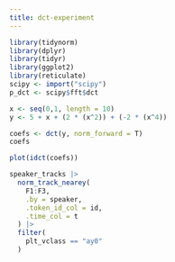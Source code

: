 ```yaml
---
title: dct-experiment
---
```


```r
library(tidynorm)
library(dplyr)
library(tidyr)
library(ggplot2)
library(reticulate)
scipy <- import("scipy")
p_dct <- scipy$fft$dct
```

```r
x <- seq(0,1, length = 10)
y <- 5 + x + (2 * (x^2)) + (-2 * (x^4))
```

```r
coefs <- dct(y, norm_forward = T)
coefs
```

```r
plot(idct(coefs))
```

```r
speaker_tracks |> 
  norm_track_nearey(
    F1:F3,
    .by = speaker,
    .token_id_col = id,
    .time_col = t
  ) |> 
  filter(
    plt_vclass == "ay0"
  )
```
